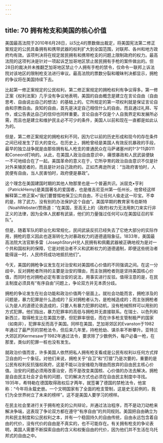 ```yaml
---
---
---
```

title: 70 拥有枪支和美国的核心价值
---



美国最高法院于2010年6月28日，以5比4的票数做出裁定，将美国宪法第二修正案规定的公民具备拥有和携带武器的权利扩大到全国范围，对联邦、各州和地方政府均有效。该项判决将在规定居民拥有和携带枪支的问题上限制政府的权力。最高法院的这项判决是针对一项起诉芝加哥地区禁止居民拥有手枪的案件做出的。但28日的裁决并未推翻芝加哥地区禁止个人拥有手枪的禁令，仅命令一联邦上诉法院对该地区的限制枪支法进行审议。最高法院的票数分裂和暧昧判决都显示，拥枪的争议将在美国持续下去。

比起第一修正案规定的公民权利，第二修正案规定的拥枪权利有争议得多。第一修正案《权利法案》几乎没有争议地表明，美国的自由概念是建立在言论自由（自由思考、自由说出自己的想法）的基础上的。它所规定的第一项权利就是保证言论自由和宗教自由。良知的自由，首先是决定自己相信什么的自由，而且通过礼拜、写作，或公告表达自己的信仰也同样重要。言论自由不仅是个人自我界定和发展所必需，而且也是建立和维护民主必不可少的条件，美国人以前和现在一直都是如此认为的。

但是，第二修正案规定的拥枪权利不同，因为它以前的历史形成和现今的存在条件之间已经发生了巨大的变化。在历史上，拥枪曾经是美国人有效反抗暴政的手段，最早的独立战争就是由那些拥有私人枪支的普通民众在马萨诸塞州的1^3^11讲011和Coneord打响的。从此，在美国人政治自由意识中，痛恨暴政和人民武装便缺一不可地结合在了一起。美国革命的意义在于，它所孕育的政治自由意识不仅是针对外来殖民者的，而且是针对自己政府的。正如杰弗逊所说：“当政府害怕时，人民便有自由，当人民害怕时，政府便是暴政”。

这个理念在美国建国时期的其他人物那里也是一个普遍共识。派屈克•亨利（PatrickHemy)是美国著名的爱国者，也是维吉尼亚州第一任州长，他曾经这样解释第二修正案•/‘我们要瞀惕地保卫公共自由，不让任何人偸走这一珍宝。不幸的是，除了武力，没有别的办法保护这个自由”。美国早期的教育家韦伯斯特（NoahWebster)赞扬道：“在美国，至高无上的（政府)权力无法用刺刀来实行非正义的法律，因为全体人民都有武装，他们的力量强过任何可以在美国征召的军队”。

但是，随着军队的职业化和常规化，民间武装反抗已经失去了它绝大部分的实际作用，拥枪的意义因此也逐渐转化为对暴政权力的道德遏阻象征。1833年，美国最高法院大法官斯多雷（JosephStoryH兑人民拥有和佩戴武器被正确地视为是对一个共和国权利的保障，它是对统治者不义和武断权力的道德遏制，即便这些统治者能得逞一时，人民终将成功地抵抗他们”。

今天，美国的拥枪争议发生在对治安和对美国核心价值的不同强调之间。在这一分歧中，反对拥枪者所持的主要是治安的理由，而主张拥枪者则是坚持美国核心价值，而同时也对拥枪必定有害治安的说法，用事实进行反驳。值得注意的是，在民主制度必须具有“有序自由”问题上，争论双方并无本质分歧。

拥枪的争论发生在社会功能和政治价值两个层面上。就社会功能而言，拥枪涉及的问题是，暴力犯罪是什么造成的？反对拥枪者认为，是枪械造成的；而主张拥枪者认为是人的道德沦丧造成的，只要人有暴力犯罪的动机，没有枪械照样可以用别的方式犯罪。他们指出，暴力犯罪率的高低与拥枪并无直接联系。在瑞士、以色列和新西兰，取得枪支比在美国方便，但犯罪率很低，而在许多枪支管制极严的国家（如南非），犯罪率反而高于美国。同样在美国，芝加哥郊区的Evanston于1982年通过了最严厉的禁枪法令，但后来几年里，持枪抢劫、谋杀率不断攀升。亚特兰大郊区的Kermesaw于1982年通过法令，要求除了少数例外，每户必备一枪，在那里，类似的犯罪一桩也没有发生。

就政治价值而言，许多美国人依然把私人拥有枪支看成是公民有权利以任何方式捍卫自由的一个象征。对他们来说，拥枪关乎“自卫”和“打猎”乃是次要的，重要的是公民有权利反抗强权政府，这是不能以治安维稳为理由而放弃的自由民主核心价值。治安的问题必须用改善治安，而不是改变美国核、心价值的办法去解决。拥枪是自由民主社会才会有的问题，它的解决方式也必须在自由民主制度中寻找。1935年，希特勒在德国取得政权后才两年，就签署了德国的禁枪法令，他宣称：“今年将永载史册。一个文明国家有了全面的枪支管制，这是史无前例的，我们为全世界树立了未来的榜样”。这不是美国人要学习的榜样。

在民主社会里进行关于拥有枪支的公共辩论，并通过法治程序，而不是动刀动枪来解决争端，这表现了争论双方都在遵守“有序自由”的共同规则。美国把自由确立为共和民主制度和公民权利之本，并有一个稳固持久的自由传统，自由永远包含着自由的代价，没有代价的自由是不真实的，也不可能存在。有关拥有枪支的争论表明，美国人需要不断探索自由的含义和权衡自由的代价，因为他们并不生活在乌托邦式的自由之中。